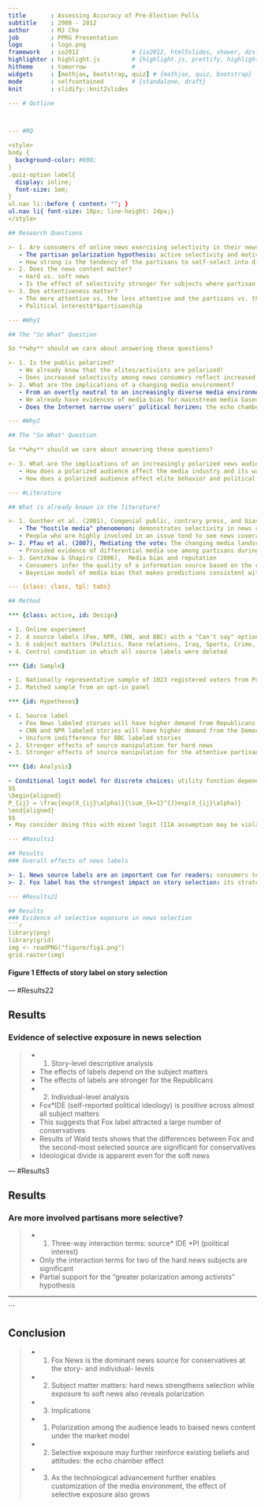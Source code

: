 ```yaml
---
title       : Assessing Accuracy of Pre-Election Polls
subtitle    : 2008 - 2012
author      : MJ Cho
job         : PPRG Presentation
logo        : logo.png
framework   : io2012               # {io2012, html5slides, shower, dzslides, ...}
highlighter : highlight.js         # {highlight.js, prettify, highlight}
hitheme     : tomorrow             # 
widgets     : [mathjax, bootstrap, quiz] # {mathjax, quiz, bootstrap}
mode        : selfcontained        # {standalone, draft}
knit        : slidify::knit2slides

--- # Outline



--- #RQ

<style>
body {
  background-color: #000;
}
.quiz-option label{
  display: inline;
  font-size: 1em;
}
ul.nav li::before { content: ""; }  
ul.nav li{ font-size: 18px; line-height: 24px;}
</style>

## Research Questions

>- 1. Are consumers of online news exercising selectivity in their news choices?
   - The partisan polarization hypothesis: active selectivity and motivated exposure
   - How strong is the tendency of the partisans to self-select into distinct audiences?
>- 2. Does the news content matter?
   - Hard vs. soft news
   - Is the effect of selectivity stronger for subjects where partisan divisions are intense?
>- 3. Doe attentiveness matter?
   - The more attentive vs. the less attentive and the partisans vs. the nonpartisans
   - Political interest$*$partisanship

--- #Why1

## The "So What" Question

So **why** should we care about answering these questions?

>- 1. Is the public polarized?
   - We already know that the elites/activists are polarized!
   - Does increased selectivity among news consumers reflect increased level of interparty animus?
>- 2. What are the implications of a changing media environment?
   - From an overtly neutral to an increasingly diverse media environment: cable news and the Internet
   - We already have evidences of media bias for mainstream media based on surveys, how about online news then?
   - Does the Internet narrow users' political horizen: the echo chamber and the Daily Me?

--- #Why2

## The "So What" Question

So **why** should we care about answering these questions?

>- 3. What are the implications of an increasingly polarized news audience?
   - How does a polarized audience affect the media industry and its way of exercising journalism?
   - How does a polarized audience affect elite behavior and political campaigns?

--- #Literature

## What is already known in the literature?

>- 1. Gunther et al. (2001), Congenial public, contrary press, and biased estimates of the climate of opinion
   - The "hostile media" phenomenon: demonstrates selectivity in news choices
   - People who are highly involved in an issue tend to see news coverage of that issue as biased
>- 2. Pfau et al. (2007), Mediating the vote: The changing media landscape in US presidential campaigns
   - Provided evidence of differential media use among partisans during the 2000 and 2004 campaigns
>- 3. Gentzkow & Shapiro (2006),  Media bias and reputation
   - Consumers infer the quality of a information source based on the conformity between what the source reports and their expectations.
   - Bayesian model of media bias that makes predictions consistent with empirical evidence

--- {class: class, tpl: tabs}

## Method

*** {class: active, id: Design}

- 1. Online experiment
- 2. 4 source labels (Fox, NPR, CNN, and BBC) with a "Can't say" option
- 3. 6 subject matters (Politics, Race relations, Iraq, Sports, Crime, and Travel) across two dimensions (hard and soft)
- 4. Control condition in which all source labels were deleted

*** {id: Sample}

- 1. Nationally representative sample of 1023 registered voters from Polimetrix
- 2. Matched sample from an opt-in panel

*** {id: Hypotheses}

- 1. Source label
   - Fox News labeled storues will have higher demand from Republicans and the conservatives
   - CNN and NPR labeled stories will have higher demand from the Democrats
   - Uniform indifference for BBC labeled stories
- 2. Stronger effects of source manipulation for hard news
- 3. Stronger effects of source manipulation for the attentive partisans as opposed to less attentive partisans and nonpartisans

*** {id: Analysis}

- Conditional logit model for discrete choices: utility function depends on attributes of the choices
$$
\begin{aligned}
P_{ij} = \frac{exp(X_{ij}\alpha)}{\sum_{k=1}^{J}exp(X_{ij}\alpha)}
\end{aligned}
$$
- May consider doing this with mixed logit (IIA assumption may be violated)

--- #Results1

## Results
### Overall effects of news labels

>- 1. News source labels are an important cue for readers: consumers tend to ignore stories without labels
>- 2. Fox label has the strongest impact on story selection: its strategy works

--- #Results21

## Results
### Evidence of selective exposure in news selection
```r
library(png)
library(grid)
img <- readPNG("figure/fig1.png")
grid.raster(img)
```
#### Figure 1 Effects of story label on story selection

--- #Results22

## Results
### Evidence of selective exposure in news selection
>- 1. Story-level descriptive analysis
   - The effects of labels depend on the subject matters
   - The effects of labels are stronger for the Republicans
>- 2. Individual-level analysis
   - Fox$*$IDE (self-reported political ideology) is positive across almost all subject matters
   - This suggests that Fox label attracted a large number of conservatives
   - Results of Wald tests shows that the differences between Fox and the second-most selected source are significant for conservatives
   - Ideological divide is apparent even for the soft news

--- #Results3

## Results
### Are more involved partisans more selective?
>- 1. Three-way interaction terms: source$*$ IDE $*$PI (political interest)
   - Only the interaction terms for two of the hard news subjects are significant
   - Partial support for the "greater polarization among activists" hypothesis

---
```


## Conclusion

>- 1. Fox News is the dominant news source for conservatives at the story- and individual- levels
>- 2. Subject matter matters: hard news strengthens selection while exposure to soft news also reveals polarization
>- 3. Implications
   - 1. Polarization among the audience leads to baised news content under the market model
   - 2. Selective exposure may further reinforce existing beliefs and attitudes: the echo chamber effect
   - 3. As the technological advancement further enables customization of the media environment, the effect of selective exposure also grows
   

